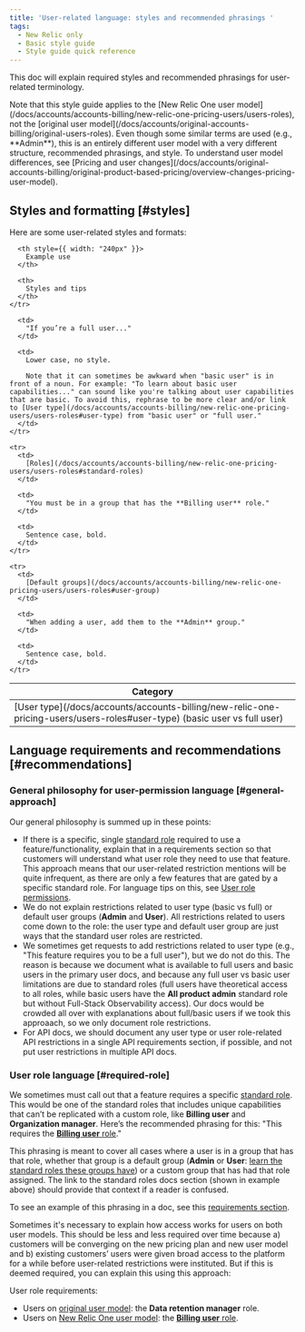 ```yaml
---
title: 'User-related language: styles and recommended phrasings '
tags:
  - New Relic only
  - Basic style guide
  - Style guide quick reference
---
```


This doc will explain required styles and recommended phrasings for user-related terminology.

<Callout variant="important">
  Note that this style guide applies to the [New Relic One user model](/docs/accounts/accounts-billing/new-relic-one-pricing-users/users-roles), not the [original user model](/docs/accounts/original-accounts-billing/original-users-roles). Even though some similar terms are used (e.g., **Admin**), this is an entirely different user model with a very different structure, recommended phrasings, and style. To understand user model differences, see [Pricing and user changes](/docs/accounts/original-accounts-billing/original-product-based-pricing/overview-changes-pricing-user-model).
</Callout>

## Styles and formatting [#styles]

Here are some user-related styles and formats:

<table>
  <thead>
    <tr>
      <th style={{ width: "180px" }}>
        Category
      </th>

      <th style={{ width: "240px" }}>
        Example use
      </th>

      <th>
        Styles and tips
      </th>
    </tr>
  </thead>

  <tbody>
    <tr>
      <td>
        [User type](/docs/accounts/accounts-billing/new-relic-one-pricing-users/users-roles#user-type) (basic user vs full user)
      </td>

      <td>
        "If you’re a full user..."
      </td>

      <td>
        Lower case, no style.

        Note that it can sometimes be awkward when "basic user" is in front of a noun. For example: "To learn about basic user capabilities..." can sound like you're talking about user capabilities that are basic. To avoid this, rephrase to be more clear and/or link to [User type](/docs/accounts/accounts-billing/new-relic-one-pricing-users/users-roles#user-type) from "basic user" or "full user."
      </td>
    </tr>

    <tr>
      <td>
        [Roles](/docs/accounts/accounts-billing/new-relic-one-pricing-users/users-roles#standard-roles)
      </td>

      <td>
        "You must be in a group that has the **Billing user** role."
      </td>

      <td>
        Sentence case, bold.
      </td>
    </tr>

    <tr>
      <td>
        [Default groups](/docs/accounts/accounts-billing/new-relic-one-pricing-users/users-roles#user-group)
      </td>

      <td>
        "When adding a user, add them to the **Admin** group."
      </td>

      <td>
        Sentence case, bold.
      </td>
    </tr>
  </tbody>
</table>

## Language requirements and recommendations [#recommendations]

### General philosophy for user-permission language [#general-approach]

Our general philosophy is summed up in these points:

* If there is a specific, single [standard role](/docs/accounts/accounts-billing/new-relic-one-pricing-users/users-roles#standard-roles) required to use a feature/functionality, explain that in a requirements section so that customers will understand what user role they need to use that feature. This approach means that our user-related restriction mentions will be quite infrequent, as there are only a few features that are gated by a specific standard role. For language tips on this, see [User role permissions](#required-role).
* We do not explain restrictions related to user type (basic vs full) or default user groups (**Admin** and **User**). All restrictions related to users come down to the role: the user type and default user group are just ways that the standard user roles are restricted.
* We sometimes get requests to add restrictions related to user type (e.g., "This feature requires you to be a full user"), but we do not do this. The reason is because we document what is available to full users and basic users in the primary user docs, and because any full user vs basic user limitations are due to standard roles (full users have theoretical access to all roles, while basic users have the **All product admin** standard role but without Full-Stack Observability access). Our docs would be crowded all over with explanations about full/basic users if we took this approaach, so we only document role restrictions.
* For API docs, we should document any user type or user role-related API restrictions in a single API requirements section, if possible, and not put user restrictions in multiple API docs.

### User role language [#required-role]

We sometimes must call out that a feature requires a specific [standard role](/docs/accounts/accounts-billing/new-relic-one-pricing-users/users-roles#standard-roles). This would be one of the standard roles that includes unique capabilities that can’t be replicated with a custom role, like **Billing user** and **Organization manager**. Here’s the recommended phrasing for this: "This requires the [**Billing user** role](/docs/accounts/accounts-billing/new-relic-one-pricing-users/users-roles#standard-roles)."

This phrasing is meant to cover all cases where a user is in a group that has that role, whether that group is a default group (**Admin** or **User**: [learn the standard roles these groups have](/docs/accounts/accounts-billing/new-relic-one-pricing-users/users-roles#group-roles)) or a custom group that has had that role assigned. The link to the standard roles docs section (shown in example above) should provide that context if a reader is confused.

To see an example of this phrasing in a doc, see this [requirements section](/docs/accounts/accounts-billing/new-relic-one-pricing-users/configure-authentication-domains).

Sometimes it's necessary to explain how access works for users on both user models. This should be less and less required over time because a) customers will be converging on the new pricing plan and new user model and b) existing customers’ users were given broad access to the platform for a while before user-related restrictions were instituted. But if this is deemed required, you can explain this using this approach:

User role requirements:

* Users on [original user model](/docs/accounts/original-accounts-billing/original-users-roles): the **Data retention manager** role.
* Users on [New Relic One user model](/docs/accounts/accounts-billing/new-relic-one-pricing-users/users-roles): the [**Billing user** role](/docs/accounts/accounts-billing/new-relic-one-pricing-users/users-roles#standard-roles).
